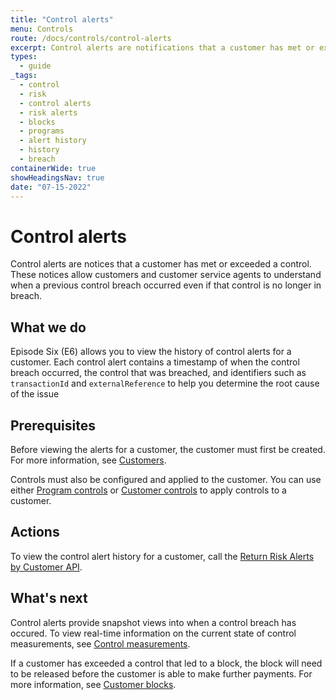 ```yaml
---
title: "Control alerts"
menu: Controls
route: /docs/controls/control-alerts
excerpt: Control alerts are notifications that a customer has met or exceeded a set control.
types: 
  - guide
_tags:
  - control
  - risk
  - control alerts
  - risk alerts
  - blocks
  - programs
  - alert history
  - history
  - breach
containerWide: true
showHeadingsNav: true
date: "07-15-2022"
---
```


# Control alerts

Control alerts are notices that a customer has met or exceeded a control. These notices allow customers and customer service agents to understand when a previous control breach occurred even if that control is no longer in breach.

## What we do

Episode Six (E6) allows you to view the history of control alerts for a customer. Each control alert contains a timestamp of when the control breach occurred, the control that was breached, and identifiers such as `transactionId` and `externalReference` to help you determine the root cause of the issue

<!--Requires a diagram later-->

## Prerequisites

Before viewing the alerts for a customer, the customer must first be created. For more information, see [Customers](/docs/customers/customers).

Controls must also be configured and applied to the customer. You can use either [Program controls](/docs/controls/program-controls) or [Customer controls](/docs/controls/customer-controls) to apply controls to a customer.

## Actions

To view the control alert history for a customer, call the [Return Risk Alerts by Customer API](/tech-specs/controls/measures-and-alerts/api?#operation/net.e6tech.h3.middletier.api.v1.partner.customer.CustomerAPI_getCustomerRiskAlerts_GET).

## What's next

Control alerts provide snapshot views into when a control breach has occured. To view real-time information on the current state of control measurements, see [Control measurements](/docs/controls/control-measurements).

If a customer has exceeded a control that led to a block, the block will need to be released before the customer is able to make further payments. For more information, see [Customer blocks](/docs/blocks/customer-blocks).
